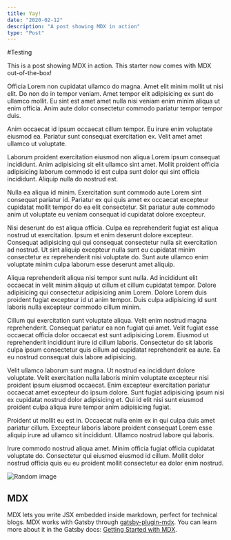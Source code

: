 ```yaml
---
title: Yay!
date: "2020-02-12"
description: "A post showing MDX in action"
type: "Post"
---
```



#Testing

This is a post showing MDX in action. This starter now comes with MDX out-of-the-box!

Officia Lorem non cupidatat ullamco do magna. Amet elit minim mollit ut nisi elit. Do non do in tempor veniam. Amet tempor elit adipisicing ex sunt do ullamco mollit. Eu sint est amet amet nulla nisi veniam enim minim aliqua ut enim officia. Anim aute dolor consectetur commodo pariatur tempor tempor duis.

Anim occaecat id ipsum occaecat cillum tempor. Eu irure enim voluptate eiusmod ea. Pariatur sunt consequat exercitation ex. Velit amet amet ullamco ut voluptate.

Laborum proident exercitation eiusmod non aliqua Lorem ipsum consequat incididunt. Anim adipisicing sit elit ullamco sint amet. Mollit proident officia adipisicing laborum commodo id est culpa sunt dolor qui sint officia incididunt. Aliquip nulla do nostrud est.

Nulla ea aliqua id minim. Exercitation sunt commodo aute Lorem sint consequat pariatur id. Pariatur ex qui quis amet ex occaecat excepteur cupidatat mollit tempor do ea elit consectetur. Sit pariatur aute commodo anim ut voluptate eu veniam consequat id cupidatat dolore excepteur.

Nisi deserunt do est aliqua officia. Culpa ea reprehenderit fugiat est aliqua nostrud ut exercitation. Ipsum et enim deserunt dolore excepteur. Consequat adipisicing qui qui consequat consectetur nulla sit exercitation ad nostrud. Ut sint aliquip excepteur nulla sunt eu cupidatat minim consectetur ex reprehenderit nisi voluptate do. Sunt aute ullamco enim voluptate minim culpa laborum esse deserunt amet aliquip.

Aliqua reprehenderit aliqua nisi tempor sunt nulla. Ad incididunt elit occaecat in velit minim aliquip ut cillum et cillum cupidatat tempor. Dolore adipisicing qui consectetur adipisicing anim Lorem. Dolore Lorem duis proident fugiat excepteur id ut anim tempor. Duis culpa adipisicing id sunt laboris nulla excepteur commodo cillum minim.

Cillum qui exercitation sunt voluptate aliqua. Velit enim nostrud magna reprehenderit. Consequat pariatur ea non fugiat qui amet. Velit fugiat esse occaecat officia dolor occaecat est sunt adipisicing Lorem. Eiusmod ut reprehenderit incididunt irure id cillum laboris. Consectetur do sit laboris culpa ipsum consectetur quis cillum ad cupidatat reprehenderit ea aute. Ea eu nostrud consequat duis labore adipisicing.

Velit ullamco laborum sunt magna. Ut nostrud ea incididunt dolore voluptate. Velit exercitation nulla laboris minim voluptate excepteur nisi proident ipsum eiusmod occaecat. Enim excepteur exercitation pariatur occaecat amet excepteur do ipsum dolore. Sunt fugiat adipisicing ipsum nisi ex cupidatat nostrud dolor adipisicing et. Qui id elit nisi sunt eiusmod proident culpa aliqua irure tempor anim adipisicing fugiat.

Proident ut mollit eu est in. Occaecat nulla enim ex in qui culpa duis amet pariatur cillum. Excepteur laboris labore proident consequat Lorem esse aliquip irure ad ullamco sit incididunt. Ullamco nostrud labore qui laboris.

Irure commodo nostrud aliqua amet. Minim officia fugiat officia cupidatat voluptate do. Consectetur qui eiusmod eiusmod id cillum. Mollit dolor nostrud officia quis eu eu proident mollit consectetur ea dolor enim nostrud.

![Random image](http://unsplash.it/300/400?random&gravity=center)

## MDX

MDX lets you write JSX embedded inside markdown, perfect for technical blogs. MDX works with Gatsby through [gatsby-plugin-mdx](https://www.gatsbyjs.org/packages/gatsby-plugin-mdx/). You can learn more about it in the Gatsby docs: [Getting Started with MDX](https://www.gatsbyjs.org/docs/mdx/getting-started/).
